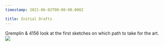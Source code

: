```yaml
---
timestamp: 2021-06-02T00:00:00.000Z

title: Initial Drafts
---
```


Gremplin & 4156 look at the first sketches on which path to take for the art.
![](/timeline/eyes.png)

<LinkButton link="https://x.com/punk4156/status/1478755068920967177" label="View tweet" />

